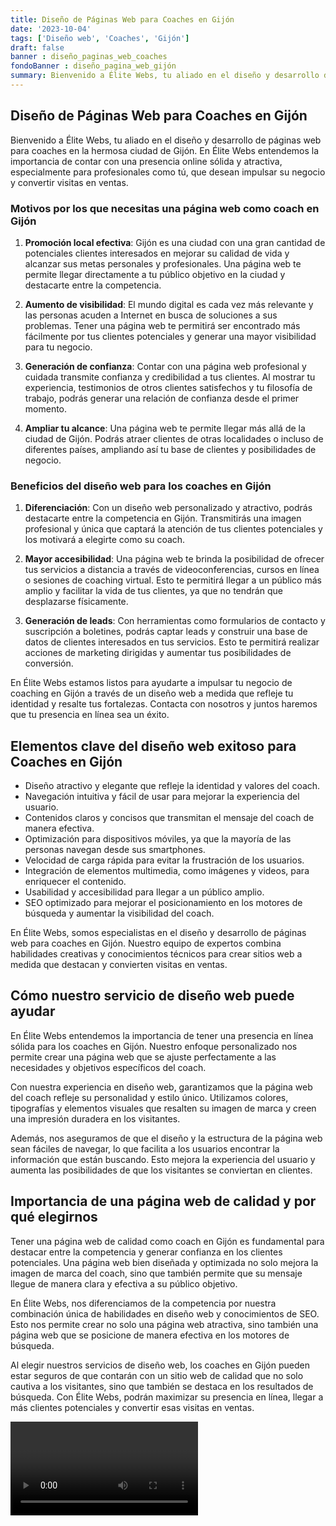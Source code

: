 ```yaml
---
title: Diseño de Páginas Web para Coaches en Gijón
date: '2023-10-04'
tags: ['Diseño web', 'Coaches', 'Gijón']
draft: false
banner : diseño_paginas_web_coaches
fondoBanner : diseño_pagina_web_gijón
summary: Bienvenido a Élite Webs, tu aliado en el diseño y desarrollo de páginas web para coaches en la hermosa ciudad de Gijón. En Élite Webs entendemos la importancia de contar con una presencia online sólida y atractiva, especialmente para profesionales como tú, que desean impulsar su negocio y convertir visitas en ventas.
---
```


## Diseño de Páginas Web para Coaches en Gijón

Bienvenido a Élite Webs, tu aliado en el diseño y desarrollo de páginas web para coaches en la hermosa ciudad de Gijón. En Élite Webs entendemos la importancia de contar con una presencia online sólida y atractiva, especialmente para profesionales como tú, que desean impulsar su negocio y convertir visitas en ventas.

### Motivos por los que necesitas una página web como coach en Gijón

1. **Promoción local efectiva**: Gijón es una ciudad con una gran cantidad de potenciales clientes interesados en mejorar su calidad de vida y alcanzar sus metas personales y profesionales. Una página web te permite llegar directamente a tu público objetivo en la ciudad y destacarte entre la competencia.

2. **Aumento de visibilidad**: El mundo digital es cada vez más relevante y las personas acuden a Internet en busca de soluciones a sus problemas. Tener una página web te permitirá ser encontrado más fácilmente por tus clientes potenciales y generar una mayor visibilidad para tu negocio.

3. **Generación de confianza**: Contar con una página web profesional y cuidada transmite confianza y credibilidad a tus clientes. Al mostrar tu experiencia, testimonios de otros clientes satisfechos y tu filosofía de trabajo, podrás generar una relación de confianza desde el primer momento.

4. **Ampliar tu alcance**: Una página web te permite llegar más allá de la ciudad de Gijón. Podrás atraer clientes de otras localidades o incluso de diferentes países, ampliando así tu base de clientes y posibilidades de negocio.

### Beneficios del diseño web para los coaches en Gijón

1. **Diferenciación**: Con un diseño web personalizado y atractivo, podrás destacarte entre la competencia en Gijón. Transmitirás una imagen profesional y única que captará la atención de tus clientes potenciales y los motivará a elegirte como su coach.

2. **Mayor accesibilidad**: Una página web te brinda la posibilidad de ofrecer tus servicios a distancia a través de videoconferencias, cursos en línea o sesiones de coaching virtual. Esto te permitirá llegar a un público más amplio y facilitar la vida de tus clientes, ya que no tendrán que desplazarse físicamente.

3. **Generación de leads**: Con herramientas como formularios de contacto y suscripción a boletines, podrás captar leads y construir una base de datos de clientes interesados en tus servicios. Esto te permitirá realizar acciones de marketing dirigidas y aumentar tus posibilidades de conversión.

En Élite Webs estamos listos para ayudarte a impulsar tu negocio de coaching en Gijón a través de un diseño web a medida que refleje tu identidad y resalte tus fortalezas. Contacta con nosotros y juntos haremos que tu presencia en línea sea un éxito.

<GifSeo />

<Cta />

## Elementos clave del diseño web exitoso para Coaches en Gijón

- Diseño atractivo y elegante que refleje la identidad y valores del coach.
- Navegación intuitiva y fácil de usar para mejorar la experiencia del usuario.
- Contenidos claros y concisos que transmitan el mensaje del coach de manera efectiva.
- Optimización para dispositivos móviles, ya que la mayoría de las personas navegan desde sus smartphones.
- Velocidad de carga rápida para evitar la frustración de los usuarios.
- Integración de elementos multimedia, como imágenes y videos, para enriquecer el contenido.
- Usabilidad y accesibilidad para llegar a un público amplio.
- SEO optimizado para mejorar el posicionamiento en los motores de búsqueda y aumentar la visibilidad del coach.

En Élite Webs, somos especialistas en el diseño y desarrollo de páginas web para coaches en Gijón. Nuestro equipo de expertos combina habilidades creativas y conocimientos técnicos para crear sitios web a medida que destacan y convierten visitas en ventas.

## Cómo nuestro servicio de diseño web puede ayudar

En Élite Webs entendemos la importancia de tener una presencia en línea sólida para los coaches en Gijón. Nuestro enfoque personalizado nos permite crear una página web que se ajuste perfectamente a las necesidades y objetivos específicos del coach.

Con nuestra experiencia en diseño web, garantizamos que la página web del coach refleje su personalidad y estilo único. Utilizamos colores, tipografías y elementos visuales que resalten su imagen de marca y creen una impresión duradera en los visitantes.

Además, nos aseguramos de que el diseño y la estructura de la página web sean fáciles de navegar, lo que facilita a los usuarios encontrar la información que están buscando. Esto mejora la experiencia del usuario y aumenta las posibilidades de que los visitantes se conviertan en clientes.

## Importancia de una página web de calidad y por qué elegirnos

Tener una página web de calidad como coach en Gijón es fundamental para destacar entre la competencia y generar confianza en los clientes potenciales. Una página web bien diseñada y optimizada no solo mejora la imagen de marca del coach, sino que también permite que su mensaje llegue de manera clara y efectiva a su público objetivo.

En Élite Webs, nos diferenciamos de la competencia por nuestra combinación única de habilidades en diseño web y conocimientos de SEO. Esto nos permite crear no solo una página web atractiva, sino también una página web que se posicione de manera efectiva en los motores de búsqueda.

Al elegir nuestros servicios de diseño web, los coaches en Gijón pueden estar seguros de que contarán con un sitio web de calidad que no solo cautiva a los visitantes, sino que también se destaca en los resultados de búsqueda. Con Élite Webs, podrán maximizar su presencia en línea, llegar a más clientes potenciales y convertir esas visitas en ventas.

<Video />

<CtaBot job='Coaches' city='Gijón'/>

<Gmaps query='Gijón+españa+maps' />